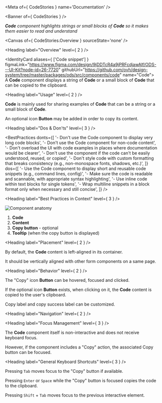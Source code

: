 
<Meta of={ CodeStories } name='Documentation' />

<Banner of={ CodeStories } />

_**Code** component highlights strings or small blocks of **Code** so it makes them easier to read and understand_

<Canvas of={ CodeStories.Overview } sourceState='none' />

<Heading label="Overview" level={ 2 } />

<IdentityCard aliases={ ['Code snippet'] }
              figmaLink="https://www.figma.com/design/9jDDTcR4a9jPRFcdjawAlf/ODS---UI-Kit?node-id=26-7720"
              githubUrl="https://github.com/ovh/design-system/tree/master/packages/ods/src/components/code"
              name="Code">
  A **Code** component displays a string of **Code** or a small block of **Code** that can be copied to the clipboard.
</IdentityCard>

<Heading label="Usage" level={ 2 } />

**Code** is mainly used for sharing examples of **Code** that can be a string or a small block of **Code**.

An optional icon **Button** may be added in order to copy its content.

<Heading label="Dos & Don'ts" level={ 3 } />

<BestPractices
  donts={[
    '- Don\'t use the Code component to display very long code blocks',
    '- Don\'t use the Code component for non-code content',
    '- Don\'t overload the UI with code examples in places where documentation would be clearer',
    '- Don\'t use the component if the code can\'t be easily understood, reused, or copied',
    '- Don\'t style code with custom formatting that breaks consistency (e.g., non-monospace fonts, shadows, etc.)',
  ]}
  dos={[
    '- Use the Code component to display short and reusable code snippets (e.g., command lines, config)',
    '- Make sure the code is readable and scannable, with appropriate syntax highlighting',
    '- Use inline code within text blocks for single tokens',
    '- Wrap multiline snippets in a block format only when necessary and still concise',
  ]}
/>

<Heading label="Best Practices in Context" level={ 3 } />

![Component anatomy](components/code/anatomy.png "Component anatomy")

1. **Code**
2. **Content**
3. **Copy button** - optional
4. **Tooltip** (when the copy button is displayed)

<Heading label="Placement" level={ 2 } />

By default, the **Code** content is left-aligned in its container.

It should be vertically aligned with other form components on a same page.

<Heading label="Behavior" level={ 2 } />

The "Copy" icon **Button** can be hovered, focused and clicked.

If the optional icon **Button** exists, when clicking on it, the **Code** content is copied to the user's clipboard.

Copy label and copy success label can be customized.

<Heading label="Navigation" level={ 2 } />

<Heading label="Focus Management" level={ 3 } />

The **Code** component itself is non-interactive and does not receive keyboard focus.

However, if the component includes a "Copy" action, the associated Copy button can be focused.

<Heading label="General Keyboard Shortcuts" level={ 3 } />

Pressing `Tab` moves focus to the "Copy" button if available.

Pressing `Enter` or `Space` while the "Copy" button is focused copies the code to the clipboard.

Pressing `Shift` + `Tab` moves focus to the previous interactive element.

